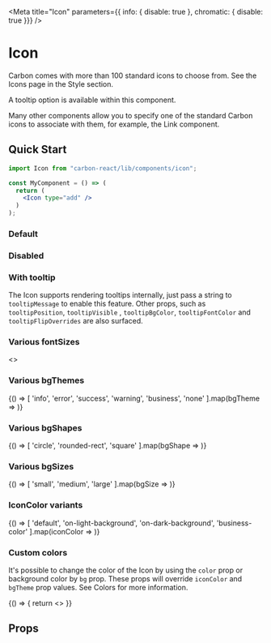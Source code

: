 

<Meta
  title="Icon"
  parameters={{ info: { disable: true }, chromatic: { disable: true }}}
/>

# Icon
Carbon comes with more than 100 standard icons to choose from. See the Icons page in the Style section.

A tooltip option is available within this component.

Many other components allow you to specify one of the standard Carbon icons to associate with them, for example, the Link component.

## Quick Start

```jsx
import Icon from "carbon-react/lib/components/icon";

const MyComponent = () => (
  return (
    <Icon type="add" />
  )
);
```

### Default

<Preview>
  <Story name="default">
    <Icon type="add" />
  </Story>
</Preview>

### Disabled

<Preview>
  <Story name="disabled">
    <Icon type="add" disabled />
  </Story>
</Preview>

### With tooltip
The Icon supports rendering tooltips internally, just pass a string to `tooltipMessage` to enable this feature. Other props, 
such as `tooltipPosition`, `tooltipVisible` , `tooltipBgColor`, `tooltipFontColor` and `tooltipFlipOverrides` are also surfaced.

<Preview>
  <Story name="with tooltip">
    <div style={{ margin: 60, display: "inline" }}>
      <Icon mr={8} type="add" tooltipMessage="Hey I'm a default tooltip!" />
      <Icon mr={8} type="add" tooltipMessage="Hey I'm a tooltip with a different position!" tooltipPosition="bottom" />
      <Icon mr={8} type="add" tooltipMessage="Hey I'm a tooltip with a different color!" tooltipBgColor="lightblue" tooltipFontColor="black" />
      <Icon type="add" tooltipMessage="Hey I'm a tooltip with flip behaviour overrides!" tooltipFlipOverrides={["right", "left"]} />
    </div>
  </Story>
</Preview>

### Various fontSizes

<Preview>
  <Story name="various fontSizes">
    <>
      <Icon type="add" fontSize="small" />
      <Icon type="add" fontSize="large" />
    </>
  </Story>
</Preview>

### Various bgThemes

<Preview>
  <Story name="various bgThemes">
    {() => [
      'info',
      'error',
      'success',
      'warning',
      'business',
      'none'
    ].map(bgTheme => <Icon type="add" bgTheme={bgTheme} mr={1} /> )}
  </Story>
</Preview>

### Various bgShapes

<Preview>
  <Story name="various bgShapes">
    {() => [
      'circle',
      'rounded-rect',
      'square'
    ].map(bgShape => <Icon type="add" bgTheme="success" bgShape={bgShape} mr={1} /> )}
  </Story>
</Preview>

### Various bgSizes

<Preview>
  <Story name="various bgSizes">
    {() => [
      'small',
      'medium',
      'large'
    ].map(bgSize => <Icon type="add" bgTheme="success" bgSize={bgSize} mr={1} /> )}
  </Story>
</Preview>

### IconColor variants

<Preview>
  <Story name="iconColor variants">
    {() => [
      'default',
      'on-light-background',
      'on-dark-background',
      'business-color'
    ].map(iconColor => <Icon type="add" iconColor={iconColor} mr={1} /> )}
  </Story>
</Preview>

### Custom colors
It's possible to change the color of the Icon by using the `color` prop or background color by `bg` prop.
These props will override `iconColor` and `bgTheme` prop values.
See <LinkTo kind='Documentation/Colors' name="page">Colors</LinkTo> for more information.

<Preview>
  <Story name="custom colors" parameters={{ info: { disable: true }, chromatic: { disable: true }}}>
    {() => {
      return <>
        <Box mb={1}>
          <Icon type="add" color="blackOpacity65" />
          <Icon type="add" color="brilliantGreenShade20" />
          <Icon type="add" color="red" />
          <Icon type="add" color="#123456" />
          <Icon type="add" color="rgb(0, 123, 10)" />
        </Box>
        <Box mb={1}>
          <Icon type="add" color="white" bg="blackOpacity65" />
          <Icon type="add" bg="brilliantGreenShade20" />
          <Icon type="add" bg="red" />
          <Icon type="add" color="white" bg="#123456" />
          <Icon type="add" color="white" bg="rgb(0, 123, 10)" />
        </Box>
      </>
    }}
  </Story>
</Preview>

## Props

<Props of={Icon} />